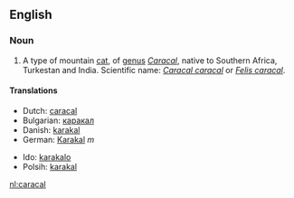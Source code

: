 ==English==
===Noun===
{{en-noun|caracal|caracals}}
#A type of mountain [[cat]], of [[genus]] ''[[Caracal]]'', native to Southern Africa, Turkestan and India. Scientific name: ''[[Caracal caracal]]'' or ''[[Felis caracal]]''.

====Translations====
{{top}}
*Dutch: [[caracal#Dutch|caracal]]
*Bulgarian: [[каракал]]
*Danish: [[karakal]]
*German: [[Karakal]] ''m''
{{mid}}
*Ido: [[karakalo]]
*Polsih: [[karakal]]
{{bottom}}

[[nl:caracal]]